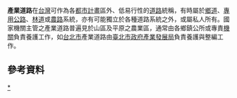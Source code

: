{{台灣交通}}
{{expand|time=2011-04-02}}
'''產業道路'''在[[台灣|台灣]]可作為各[[都市計畫|都市計畫]]區外、低易行性的[[道路|道路]]統稱，有時屬於[[台灣鄉道|鄉道]]、[[台灣專用公路|專用公路]]、[[台灣林道|林道]]或[[台灣農路|農路]]系統，亦有可能獨立於各種道路系統之外，或屬私人所有。{{r|lawtw}}國家機關主管之產業道路普遍見於山區及平原之農業區，通常由各鄉鎮公所或專責[[機關|機關]]負責養護工作，如[[台北市|台北市]]產業道路由[[臺北市政府產業發展局|臺北市政府產業發展局]]負責養護與整編工作。{{r|tp}}

== 參考資料 ==
{{reflist|refs=

<ref name="lawtw">[http://www.lawtw.com/article.php?template=article_content&area=free_browse&parent_path=,1,561,&job_id=27219&article_category_id=211&article_id=12580 公務員間因為公務車間的車禍所產生的傷亡可否請求國家賠償？]</ref>
 
<ref name="tp">[http://www.ed.taipei.gov.tw/cgi-bin/SM_themePro?page=48805403 台北市產業道路基本資料表]</ref>

}}

{{TW-road-stub}}

[[分類:台灣道路|*]]